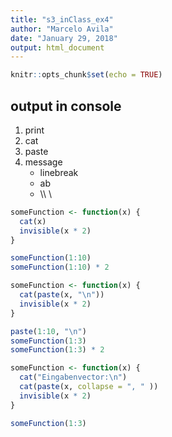 ```yaml
---
title: "s3_inClass_ex4"
author: "Marcelo Avila"
date: "January 29, 2018"
output: html_document
---
```


```r
knitr::opts_chunk$set(echo = TRUE)
```

## output in console

1. print
1. cat
1. paste
1. message
    - \n linebreak
    - \t tab
    - \\\\\ \\\
  

```r
someFunction <- function(x) {
  cat(x)
  invisible(x * 2)
}

someFunction(1:10)
someFunction(1:10) * 2
```

```r
someFunction <- function(x) {
  cat(paste(x, "\n"))
  invisible(x * 2)
}

paste(1:10, "\n")
someFunction(1:3)
someFunction(1:3) * 2
```


```r
someFunction <- function(x) {
  cat("Eingabenvector:\n")
  cat(paste(x, collapse = ", " ))
  invisible(x * 2)
}

someFunction(1:3)


```






















